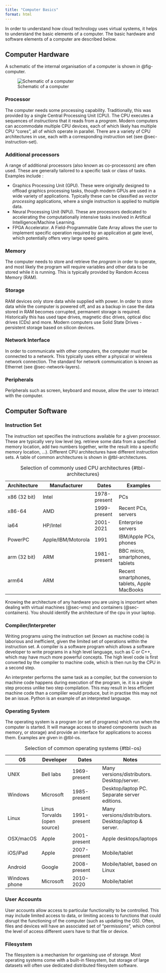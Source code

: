```yaml
---
title: "Computer Basics"
format: html
---
```



In order to understand how cloud technology uses virtual systems, it helps to understand the basic elements of a computer. The basic hardware and software elements of a computer are described below.

## Computer Hardware {#sec-hardware}

A schematic of the internal organisation of a computer is shown in @fig-computer.

![Schematic of a computer](computer-schematic.png){#fig-computer}

### Processor {#sec-cpu}
The computer needs some processing capability. Traditionally, this was provided by a single Central Processing Unit (CPU). The CPU executes a sequences of _instructions_ that it reads from a _program_. Modern computers can accommodate multiple CPU devices, each of which likely has multiple CPU "cores", all of which operate in parallel. There are a variety of CPU architectures in use, each with a corresponding instruction set (see @sec-instruction-set).

### Additional processors 
A range of additional processors (also known as co-processors) are often used. These are generally tailored to a specific task or class of tasks. Examples include :

   - Graphics Processing Unit (GPU). These were originally designed to offload graphics processing tasks, though modern GPUs are used in a wide variety of applications. Typically these can be classified as _vector processing_ applications, where a single instruction is applied to multiple data.
   - Neural Processing Unit (NPU). These are processors dedicated to accelerating the computationally intensive tasks involved in Artifical Intelligence/Machine Learning.
   - FPGA Accelerator. A Field-Programmable Gate Array allows the user to implement specific operation required by an application at gate level, which potentially offers very large speed gains.

### Memory
The computer needs to store and retrieve the _program_ in order to operate, and most likely the program will require variables and other data to be stored while it is running. This is typically provided by Random Access Memory (RAM).

### Storage
RAM devices only store data while supplied with power. In order to store data while the computer is powered off, and as a backup in case the data stored in RAM becomes corrupted, permanent storage is required. Historically this has used tape drives, magnetic disc drives, optical disc drives (CDs) and more. Modern computers use Solid State Drives - persistent storage based on silicon devices.

### Network Interface {#sec-network-interface}
In order to communicate with other computers, the computer must be connected to a network. This typically uses either a physical or wireless network connection. The standard for network communication is known as Ethernet (see @sec-network-layers).

### Peripherals {#sec-peripherals}
Peripherals such as screen, keyboard and mouse, allow the user to interact with the computer.

## Computer Software {#sec-software}

### Instruction Set {#sec-instruction-set}
The instruction set specifies the instructions available for a given processor. These are typically very low level (eg. retrieve some data from a specified memory location, add two numbers together, write the result into a specific memory location, ...).  Different CPU architectures have different instruction sets.  A table of common architectures is shown in @tbl-architectures.

| Architecture | Manufacturer | Dates | Examples |
|--|--|--|----|
| x86 (32 bit) | Intel | 1978-present | PCs |
| x86-64 | AMD | 1999-present | Recent PCs, servers |
|ia64 | HP/Intel | 2001-2021 | Enterprise servers | 
| PowerPC | Apple/IBM/Motorola | 1991 | IBM/Apple PCs, phones |
| arm (32 bit) | ARM | 1981-present | BBC micro, smartphones, tablets |
| arm64 | ARM | | Recent smartphones, tablets, Apple MacBooks |
: Selection of commonly used CPU architectures {#tbl-architectures}

Knowing the architecture of any hardware you are using is important when dealing with virtual machines (@sec-vms) and containers (@sec-containers). You should identify the architecture of the cpu in your laptop.

<!-- Table of instruction sets here -->

### Compiler/Interpreter {#sec-compiler}
Writing programs using the instruction set (known as machine code) is laborious and inefficient, given the limited set of operations within the instruction set. A compiler is a software program which allows a software developer to write programs in a high level language, such as C or C++, which may have much more powerful concepts. The high level code is first converted by the compiler to machine code, which is then run by the CPU in a second step.

An interpreter performs the same task as a compiler, but the conversion to machine code happens during execution of the program, ie. it is a single step process unlike two step compilation. This may result in less efficient machine code than a compliler would produce, but in practise this may not be an issue.  Python is an example of an interpreted language.

### Operating System {#sec-os}


<!-- ![Operating system](os.png){#fig-os} -->

The operating system is a program (or set of programs) which run when the computer is started. It will manage access to shared components (such as memory, or storage) and provide an interface for applications to access them.  Examples are given in @tbl-os.

| OS | Developer | Dates | Notes |
|--|--|--|----|
| UNIX | Bell labs | 1969-present | Many versions/distributors. Desktop/server. |
| Windows | Microsoft | 1985-present | Desktop/laptop PC. Separate server editions. |
| Linux | Linus Torvalds (open source) | 1991-present | Many versions/distributors. Desktop/laptop & server. | 
| OSX/macOS | Apple | 2001-present | Apple desktops/laptops |
| iOS/iPad | Apple | 2007-present | Mobile/tablet |
| Android | Google | 2008-present | Mobile/tablet, based on Linux |
| Windows phone | Microsoft | 2010-2020 | Mobile/tablet |
: Selection of common operating systems {#tbl-os}

### User Accounts {#sec-users}

User accounts allow access to particular functionality to be controlled. This may include limited access to data, or limiting access to functions that could disrupt the functioning of the computer (such as updating the OS). Often, files and devices will have an associated set of "permissions", which control the level of access different users have to that file or device.

### Filesystem {#sec-filesystem}

The filesystem is a mechanism for organising use of storage. Most operating systems come with a built-in filesystem, but storage of large datasets will often use dedicated distributed filesystem software.


